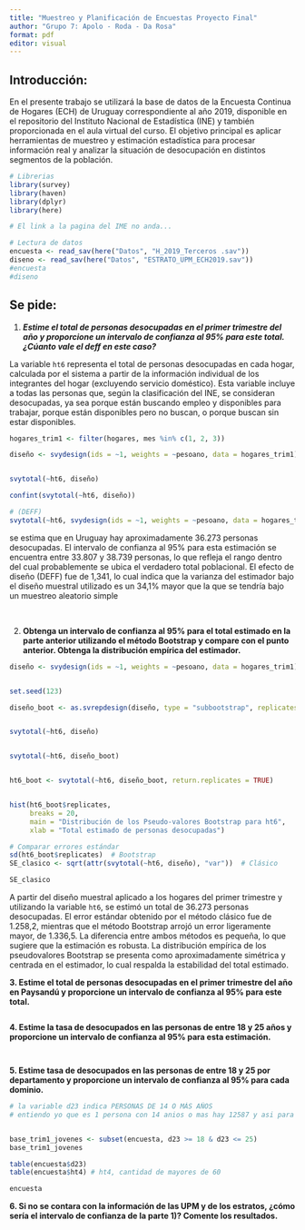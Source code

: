 ```yaml
---
title: "Muestreo y Planificación de Encuestas Proyecto Final"
author: "Grupo 7: Apolo - Roda - Da Rosa"
format: pdf
editor: visual
---
```


## Introducción:

En el presente trabajo se utilizará la base de datos de la Encuesta Continua de Hogares (ECH) de Uruguay correspondiente al año 2019, disponible en el repositorio del Instituto Nacional de Estadística (INE) y también proporcionada en el aula virtual del curso. El objetivo principal es aplicar herramientas de muestreo y estimación estadística para procesar información real y analizar la situación de desocupación en distintos segmentos de la población.

```r
# Librerias
library(survey)
library(haven)
library(dplyr)
library(here)
```

```r
# El link a la pagina del IME no anda...

# Lectura de datos
encuesta <- read_sav(here("Datos", "H_2019_Terceros .sav"))
diseno <- read_sav(here("Datos", "ESTRATO_UPM_ECH2019.sav"))
#encuesta
#diseno
```

## Se pide:

1.  ***Estime el total de personas desocupadas en el primer trimestre del año y proporcione un intervalo de confianza al 95% para este total. ¿Cúanto vale el deff en este caso?\
    ***

La variable `ht6` representa el total de personas desocupadas en cada hogar, calculada por el sistema a partir de la información individual de los integrantes del hogar (excluyendo servicio doméstico). Esta variable incluye a todas las personas que, según la clasificación del INE, se consideran desocupadas, ya sea porque están buscando empleo y disponibles para trabajar, porque están disponibles pero no buscan, o porque buscan sin estar disponibles.\

```r

hogares_trim1 <- filter(hogares, mes %in% c(1, 2, 3))

diseño <- svydesign(ids = ~1, weights = ~pesoano, data = hogares_trim1)


svytotal(~ht6, diseño)

confint(svytotal(~ht6, diseño))

# (DEFF)
svytotal(~ht6, svydesign(ids = ~1, weights = ~pesoano, data = hogares_trim1), deff = TRUE)

```

se estima que en Uruguay hay aproximadamente 36.273 personas desocupadas. El intervalo de confianza al 95% para esta estimación se encuentra entre 33.807 y 38.739 personas, lo que refleja el rango dentro del cual probablemente se ubica el verdadero total poblacional. El efecto de diseño (DEFF) fue de 1,341, lo cual indica que la varianza del estimador bajo el diseño muestral utilizado es un 34,1% mayor que la que se tendría bajo un muestreo aleatorio simple

\

2.  **Obtenga un intervalo de confianza al 95% para el total estimado en la parte anterior utilizando el método Bootstrap y compare con el punto anterior. Obtenga la distribución empírica del estimador.**

```r

diseño <- svydesign(ids = ~1, weights = ~pesoano, data = hogares_trim1)


set.seed(123)

diseño_boot <- as.svrepdesign(diseño, type = "subbootstrap", replicates = 500)


svytotal(~ht6, diseño)


svytotal(~ht6, diseño_boot)


ht6_boot <- svytotal(~ht6, diseño_boot, return.replicates = TRUE)


hist(ht6_boot$replicates,
     breaks = 20,
     main = "Distribución de los Pseudo-valores Bootstrap para ht6",
     xlab = "Total estimado de personas desocupadas")

# Comparar errores estándar
sd(ht6_boot$replicates)  # Bootstrap
SE_clasico <- sqrt(attr(svytotal(~ht6, diseño), "var"))  # Clásico

SE_clasico


```

A partir del diseño muestral aplicado a los hogares del primer trimestre y utilizando la variable `ht6`, se estimó un total de 36.273 personas desocupadas. El error estándar obtenido por el método clásico fue de 1.258,2, mientras que el método Bootstrap arrojó un error ligeramente mayor, de 1.336,5. La diferencia entre ambos métodos es pequeña, lo que sugiere que la estimación es robusta. La distribución empírica de los pseudovalores Bootstrap se presenta como aproximadamente simétrica y centrada en el estimador, lo cual respalda la estabilidad del total estimado.

**3. Estime el total de personas desocupadas en el primer trimestre del año en Paysandú y proporcione un intervalo de confianza al 95% para este total.**

```r

```

**4. Estime la tasa de desocupados en las personas de entre 18 y 25 años y proporcione un intervalo de confianza al 95% para esta estimación.**

```r


```

```r

```

**5. Estime tasa de desocupados en las personas de entre 18 y 25 por departamento y proporcione un intervalo de confianza al 95% para cada dominio.**

```r
# la variable d23 indica PERSONAS DE 14 O MÁS AÑOS
# entiendo yo que es 1 persona con 14 anios o mas hay 12587 y asi para los demas


base_trim1_jovenes <- subset(encuesta, d23 >= 18 & d23 <= 25)
base_trim1_jovenes

table(encuesta$d23)
table(encuesta$ht4) # ht4, cantidad de mayores de 60

```

```r
encuesta
```

**6. Si no se contara con la información de las UPM y de los estratos, ¿cómo sería el intervalo de confianza de la parte 1)? Comente los resultados.**

```r

```

```r

```
